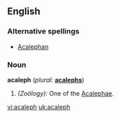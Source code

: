 ==English==

===Alternative spellings===
*[[Acalephan]]

===Noun===
'''acaleph'''  (''plural:'' '''[[acalephs]]''')
# ''(Zoölogy):'' One of the [[Acalephae]].

[[vi:acaleph]]
[[uk:acaleph]]